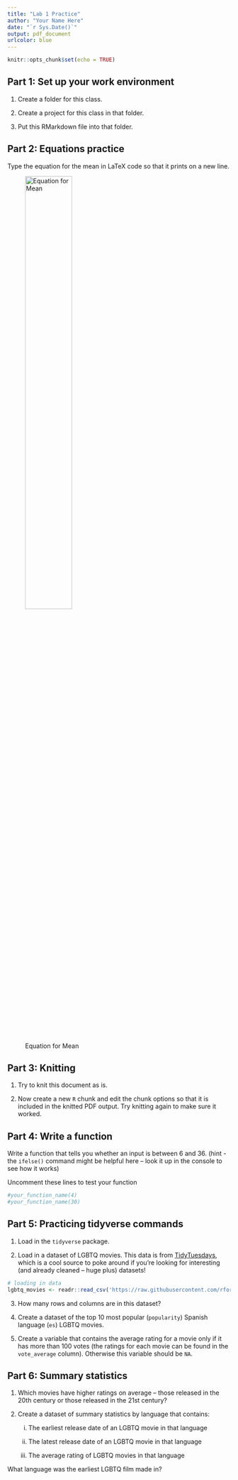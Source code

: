 ```yaml
---
title: "Lab 1 Practice"
author: "Your Name Here"
date: "`r Sys.Date()`"
output: pdf_document
urlcolor: blue
---
```


```r
knitr::opts_chunk$set(echo = TRUE)
```

## Part 1: Set up your work environment

1. Create a folder for this class.

2. Create a project for this class in that folder.

3. Put this RMarkdown file into that folder.

## Part 2: Equations practice

Type the equation for the mean in LaTeX code so that it prints on a new line.

<p align="center">

![Equation for Mean](graph/mean_formula){width="50%"}

</p>

## Part 3: Knitting 

1. Try to knit this document as is.

2. Now create a new `R` chunk and edit the chunk options so that it is included in the knitted PDF output. Try knitting again to make sure it worked. 

## Part 4: Write a function

Write a function that tells you whether an input is between 6 and 36. (hint - the `ifelse()` command might be helpful here -- look it up in the console to see how it works) 

Uncomment these lines to test your function

```r
#your_function_name(4)
#your_function_name(30)
```

## Part 5: Practicing tidyverse commands

1. Load in the `tidyverse` package. 

2. Load in a dataset of LGBTQ movies. This data is from [TidyTuesdays](https://github.com/rfordatascience/tidytuesday), which is a cool source to poke around if you're looking for interesting (and already cleaned -- huge plus) datasets!

```r
# loading in data
lgbtq_movies <- readr::read_csv('https://raw.githubusercontent.com/rfordatascience/tidytuesday/main/data/2024/2024-06-25/lgbtq_movies.csv')
```

3. How many rows and columns are in this dataset? 

4. Create a dataset of the top 10 most popular (`popularity`) Spanish language (`es`) LGBTQ movies.

5. Create a variable that contains the average rating for a movie only if it has more than 100 votes (the ratings for each movie can be found in the `vote_average` column). Otherwise this variable should be `NA`. 

## Part 6: Summary statistics 

1. Which movies have higher ratings on average -- those released in the 20th century or those released in the 21st century?

2. Create a dataset of summary statistics by language that contains: 
    
    (i) The earliest release date of an LGBTQ movie in that language
    
    (ii) The latest release date of an LGBTQ movie in that language
    
    (iii) The average rating of LGBTQ movies in that language

What language was the earliest LGBTQ film made in?

